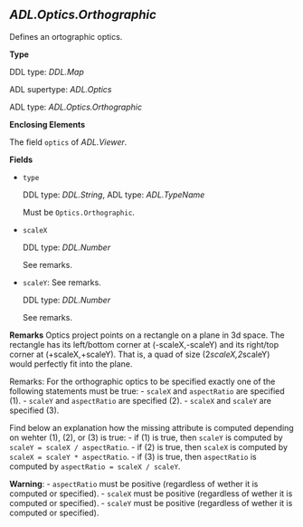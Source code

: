## *ADL.Optics.Orthographic*
Defines an ortographic optics.

**Type**

DDL type: *DDL.Map*

ADL supertype: *ADL.Optics*

ADL type: *ADL.Optics.Orthographic*

**Enclosing Elements**

The field `optics` of *ADL.Viewer*.

**Fields**

- `type`

  DDL type: *DDL.String*, ADL type: *ADL.TypeName*

  Must be `Optics.Orthographic`.

- `scaleX`

  DDL type: *DDL.Number*

  See remarks.
- `scaleY`: See remarks.

  DDL type: *DDL.Number*

  See remarks.

**Remarks**
Optics project points on a rectangle on a plane in 3d space.
The rectangle has its left/bottom corner at (-scaleX,-scaleY) and its right/top corner at (+scaleX,+scaleY).
That is, a quad of size (2*scaleX,2*scaleY) would perfectly fit into the plane.

Remarks:
For the orthographic optics to be specified exactly one of the following statements must be true:
- `scaleX` and `aspectRatio` are specified (1).
- `scaleY` and `aspectRatio` are specified (2).
- `scaleX` and `scaleY` are specified (3).

Find below an explanation how the missing attribute is computed depending on wehter (1), (2), or (3) is true:
- if (1) is true, then `scaleY` is computed by `scaleY = scaleX / aspectRatio`.
- if (2) is true, then `scaleX` is computed by `scaleX = scaleY * aspectRatio`.
- if (3) is true, then `aspectRatio` is computed by `aspectRatio = scaleX / scaleY`.

__Warning__:
- `aspectRatio` must be positive (regardless of wether it is computed or specified).
- `scaleX` must be positive (regardless of wether it is computed or specified).
- `scaleY` must be positive (regardless of wether it is computed or specified).
